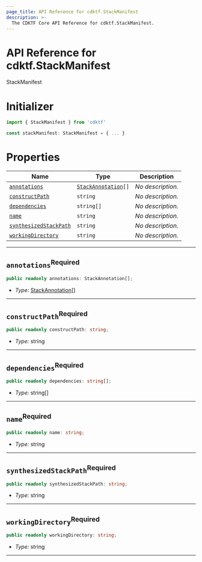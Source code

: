 ```yaml
---
page_title: API Reference for cdktf.StackManifest
description: >-
  The CDKTF Core API Reference for cdktf.StackManifest.
---
```


<!-- This file is generated through yarn generate-docs -->

# API Reference for cdktf.StackManifest

   StackManifest <a name="StackManifest" id="cdktf.StackManifest"></a>
  
  # Initializer <a name="Initializer" id="cdktf.StackManifest.Initializer"></a>
  
  ```typescript
  import { StackManifest } from 'cdktf'
  
  const stackManifest: StackManifest = { ... }
  ```
  
  # Properties <a name="Properties" id="Properties"></a>
  
  | **Name** | **Type** | **Description** |
  | --- | --- | --- |
  | <code><a href="#cdktf.StackManifest.property.annotations">annotations</a></code> | <code><a href="#cdktf.StackAnnotation">StackAnnotation</a>[]</code> | *No description.* |
  | <code><a href="#cdktf.StackManifest.property.constructPath">constructPath</a></code> | <code>string</code> | *No description.* |
  | <code><a href="#cdktf.StackManifest.property.dependencies">dependencies</a></code> | <code>string[]</code> | *No description.* |
  | <code><a href="#cdktf.StackManifest.property.name">name</a></code> | <code>string</code> | *No description.* |
  | <code><a href="#cdktf.StackManifest.property.synthesizedStackPath">synthesizedStackPath</a></code> | <code>string</code> | *No description.* |
  | <code><a href="#cdktf.StackManifest.property.workingDirectory">workingDirectory</a></code> | <code>string</code> | *No description.* |
  
  ---
  
  ## `annotations`<sup>Required</sup> <a name="annotations" id="cdktf.StackManifest.property.annotations"></a>
  
  ```typescript
  public readonly annotations: StackAnnotation[];
  ```
  
  - *Type:* <a href="#cdktf.StackAnnotation">StackAnnotation</a>[]
  
  ---
  
  ## `constructPath`<sup>Required</sup> <a name="constructPath" id="cdktf.StackManifest.property.constructPath"></a>
  
  ```typescript
  public readonly constructPath: string;
  ```
  
  - *Type:* string
  
  ---
  
  ## `dependencies`<sup>Required</sup> <a name="dependencies" id="cdktf.StackManifest.property.dependencies"></a>
  
  ```typescript
  public readonly dependencies: string[];
  ```
  
  - *Type:* string[]
  
  ---
  
  ## `name`<sup>Required</sup> <a name="name" id="cdktf.StackManifest.property.name"></a>
  
  ```typescript
  public readonly name: string;
  ```
  
  - *Type:* string
  
  ---
  
  ## `synthesizedStackPath`<sup>Required</sup> <a name="synthesizedStackPath" id="cdktf.StackManifest.property.synthesizedStackPath"></a>
  
  ```typescript
  public readonly synthesizedStackPath: string;
  ```
  
  - *Type:* string
  
  ---
  
  ## `workingDirectory`<sup>Required</sup> <a name="workingDirectory" id="cdktf.StackManifest.property.workingDirectory"></a>
  
  ```typescript
  public readonly workingDirectory: string;
  ```
  
  - *Type:* string
  
  ---
  
